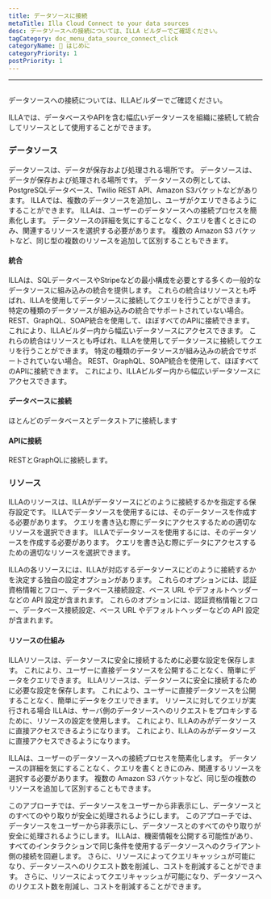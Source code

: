 ```yaml
---
title: データソースに接続
metaTitle: Illa Cloud Connect to your data sources
desc: データソースへの接続については、ILLA ビルダーでご確認ください。
tagCategory: doc_menu_data_source_connect_click
categoryName: 👋 はじめに
categoryPriority: 1
postPriority: 1
---
```


* * *

## <h2 hidden>Connect to your data sources （Action)</h2>

データソースへの接続については、ILLAビルダーでご確認ください。

ILLAでは、データベースやAPIを含む幅広いデータソースを組織に接続して統合してリソースとして使用することができます。

### データソース

データソースは、データが保存および処理される場所です。 データソースは、データが保存および処理される場所です。 データソースの例としては、PostgreSQLデータベース、Twilio REST API、Amazon S3バケットなどがあります。 ILLAでは、複数のデータソースを追加し、ユーザがクエリできるようにすることができます。 ILLAは、ユーザーのデータソースへの接続プロセスを簡素化します。 データソースの詳細を気にすることなく、クエリを書くときにのみ、関連するリソースを選択する必要があります。 複数の Amazon S3 バケットなど、同じ型の複数のリソースを追加して区別することもできます。

#### 統合

ILLAは、SQLデータベースやStripeなどの最小構成を必要とする多くの一般的なデータソースに組み込みの統合を提供します。 これらの統合はリソースとも呼ばれ、ILLAを使用してデータソースに接続してクエリを行うことができます。 特定の種類のデータソースが組み込みの統合でサポートされていない場合。 REST、GraphQL、SOAP統合を使用して、ほぼすべてのAPIに接続できます。 これにより、ILLAビルダー内から幅広いデータソースにアクセスできます。 これらの統合はリソースとも呼ばれ、ILLAを使用してデータソースに接続してクエリを行うことができます。 特定の種類のデータソースが組み込みの統合でサポートされていない場合。 REST、GraphQL、SOAP統合を使用して、ほぼすべてのAPIに接続できます。 これにより、ILLAビルダー内から幅広いデータソースにアクセスできます。

#### データベースに接続

ほとんどのデータベースとデータストアに接続します

#### APIに接続

RESTとGraphQLに接続します。

### リソース

ILLAのリソースは、ILLAがデータソースにどのように接続するかを指定する保存設定です。 ILLAでデータソースを使用するには、そのデータソースを作成する必要があります。 クエリを書き込む際にデータにアクセスするための適切なリソースを選択できます。 ILLAでデータソースを使用するには、そのデータソースを作成する必要があります。 クエリを書き込む際にデータにアクセスするための適切なリソースを選択できます。

ILLAの各リソースには、ILLAが対応するデータソースにどのように接続するかを決定する独自の設定オプションがあります。 これらのオプションには、認証資格情報とフロー、データベース接続設定、ベース URL やデフォルトヘッダーなどの API 設定が含まれます。 これらのオプションには、認証資格情報とフロー、データベース接続設定、ベース URL やデフォルトヘッダーなどの API 設定が含まれます。

#### リソースの仕組み

ILLAリソースは、データソースに安全に接続するために必要な設定を保存します。 これにより、ユーザーに直接データソースを公開することなく、簡単にデータをクエリできます。 ILLAリソースは、データソースに安全に接続するために必要な設定を保存します。 これにより、ユーザーに直接データソースを公開することなく、簡単にデータをクエリできます。 リソースに対してクエリが実行される場合 ILLAは、サーバ側のデータソースへのリクエストをプロキシするために、リソースの設定を使用します。 これにより、ILLAのみがデータソースに直接アクセスできるようになります。 これにより、ILLAのみがデータソースに直接アクセスできるようになります。

ILLAは、ユーザーのデータソースへの接続プロセスを簡素化します。 データソースの詳細を気にすることなく、クエリを書くときにのみ、関連するリソースを選択する必要があります。 複数の Amazon S3 バケットなど、同じ型の複数のリソースを追加して区別することもできます。

このアプローチでは、データソースをユーザーから非表示にし、データソースとのすべてのやり取りが安全に処理されるようにします。 このアプローチでは、データソースをユーザーから非表示にし、データソースとのすべてのやり取りが安全に処理されるようにします。 ILLAは、機密情報を公開する可能性があり、すべてのインタラクションで同じ条件を使用するデータソースへのクライアント側の接続を回避します。 さらに、リソースによってクエリキャッシュが可能になり、データソースへのリクエスト数を削減し、コストを削減することができます。 さらに、リソースによってクエリキャッシュが可能になり、データソースへのリクエスト数を削減し、コストを削減することができます。
